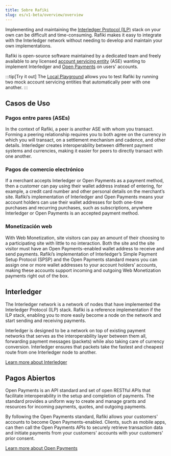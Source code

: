 ```yaml
---
title: Sobre Rafiki
slug: es/v1-beta/overview/overview
---
```



Implementing and maintaining the [Interledger Protocol (ILP)](#interledger) stack on your own can be difficult and time-consuming. Rafiki makes it easy to integrate with the Interledger network without needing to develop and maintain your own implementations.

Rafiki is open-source software maintained by a dedicated team and freely available to any licensed <Tooltip content="A regulated entity that provides and maintains payment accounts for its customers" client:load>[account servicing entity](/es/v1-beta/overview/concepts/account-servicing-entity)</Tooltip> (ASE) wanting to implement Interledger and [Open Payments](#pagos-abiertos) on users' accounts.

:::tip[Try it out]
The [Local Playground](/es/v1-beta/integration/playground/overview) allows you to test Rafiki by running two mock account servicing entities that automatically peer with one another.
:::

## Casos de Uso

### Pagos entre pares (ASEs)

In the context of Rafiki, a peer is another ASE with whom you transact. Forming a peering relationship requires you to both agree on the currency in which you will transact, on a settlement mechanism and cadence, and other details. Interledger creates interoperability between different payment systems and currencies, making it easier for peers to directly transact with one another.

### Pagos de comercio electrónico

If a merchant accepts Interledger or Open Payments as a payment method, then a customer can pay using their wallet address instead of entering, for example, a credit card number and other personal details on the merchant’s site. Rafiki’s implementation of Interledger and Open Payments means your account holders can use their wallet addresses for both one-time purchases and recurring purchases, such as subscriptions, anywhere Interledger or Open Payments is an accepted payment method.

### Monetización web

With <LinkOut href="https://webmonetization.org">Web Monetization</LinkOut>, site visitors can pay an amount of their choosing to a participating site with little to no interaction. Both the site and the site visitor must have an Open Payments-enabled wallet address to receive and send payments. Rafiki’s implementation of Interledger’s Simple Payment Setup Protocol (SPSP) and the Open Payments standard means you can assign one or more wallet addresses to your account holders’ accounts, making these accounts support incoming and outgoing Web Monetization payments right out of the box.

## Interledger

The Interledger network is a network of nodes that have implemented the Interledger Protocol (ILP) stack. Rafiki is a reference implementation if the ILP stack, enabling you to more easily become a node on the network and start sending and receiving payments.

Interledger is designed to be a network on top of existing payment networks that serves as the interoperability layer between them all, forwarding payment messages (packets) while also taking care of currency conversion. Interledger ensures that packets take the fastest and cheapest route from one Interledger node to another.

[Learn more about Interledger](/es/v1-beta/overview/concepts/interledger)

## Pagos Abiertos

Open Payments is an API standard and set of open RESTful APIs that facilitate interoperability in the setup and completion of payments. The standard provides a uniform way to create and manage grants and resources for incoming payments, quotes, and outgoing payments.

By following the Open Payments standard, Rafiki allows your customers' accounts to become Open Payments-enabled. Clients, such as mobile apps, can then call the Open Payments APIs to securely retrieve transaction data and initiate payments from your customers' accounts with your customers' prior consent.

[Learn more about Open Payments](/es/v1-beta/overview/concepts/open-payments)
